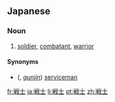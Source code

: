 {{also|戰士}}
==Japanese==
{{ja-kanjitab|戦|士}}
{{wikipedia|senshi}}

===Noun===
{{ja-noun|s|hira=せんし|rom=senshi|kyu=戰士}}

# [[soldier]], [[combatant]], [[warrior]]

====Synonyms====
* {{l|ja|軍人}} ({{l|ja|ぐんじん}}, ''[[gunjin]]'') [[serviceman]]

[[fr:戦士]]
[[ja:戦士]]
[[li:戦士]]
[[pt:戦士]]
[[zh:戦士]]